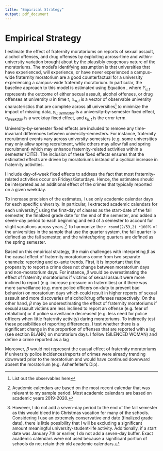 ```yaml
---
title: "Empirical Strategy"
output: pdf_document
---
```


# Empirical Strategy

I estimate the effect of fraternity moratoriums on reports of sexual assault, alcohol offenses, and drug offenses by exploiting across-time and within-university variation brought about by the plausibly exogenous nature of the moratoriums. The model's identifying assumption is that universities that have experienced, will experience, or have never experienced a campus-wide fraternity moratorium are a good counterfactual for a university experiencing a campus-wide fraternity moratorium. In particular, the baseline approach to this model is estimated using Equation \ref{main_model}, where $Y_{u,t}$ represents the outcome of either sexual assault, alcohol offenses, or drug offenses at university $u$ in time $t$, $\mathbb{X}_{u,t}$ is a vector of observable university characteristics that are complete across all universities^[List out the observables here] to minimize the impact of missing data, $\gamma_{u,semester}$ is a university-by-semester fixed effect, $\alpha_{weekday}$ is a weekday fixed effect, and $\epsilon_{u,t}$ is the error term. 

```{=tex}
\begin{equation}\label{main_model}
Y_{u,t} = \beta Moratorium_{u,t} + \mathbb{X}_{u,t} + \gamma_{u, semester} + \alpha_{weekday} + \epsilon_{e,t}
\end{equation}
```

University-by-semester fixed effects are included to remove any time-invariant differences between university-semesters. For instance, fraternity recruitment events vary across university-semesters (e.g. some universities may only allow spring recruitment, while others may allow fall and spring recruitment) which may enhance fraternity-related activities within a semester (CITE). The inclusion of these fixed effects ensures that the estimated effects are driven by moratoriums instead of a cyclical increase in fraternity activities. 

I include day-of-week fixed effects to address the fact that most fraternity-related activities occur on Fridays/Saturdays. Hence, the estimates should be interpreted as an additional effect of the crimes that typically reported on a given weekday. 

To increase precision of the estimates, I use only academic calendar days for each specific university. In particular, I extracted academic calendars for each university^[Academic calendars are based on the most recent calendar that was relevant to my sample period. Most academic calendars are based on academic years 2019-2020.] using the first-day of classes as the start-date of the fall semester, the finalized grade date for the end of the semester, and added a seven-day period to each beginning and end of a semester to account for slight variations across years.^[However, I do not add a seven-day period to the end of the fall semester as this would bleed into Christmas vacation for many of the schools. Considering I use an extremely conservative end date (finalized grade date), there is little possibility that I will be excluding a significant amount meaningful university-student-life activity. Additionally, if a start date was January 7th or earlier, I do not add a seven-day buffer. Exact academic calendars were not used because a significant portion of schools do not retain their old academic calendars.] To harmonize the  `r round(2/53,2) *100`% of the universities in the sample that use the quarter system, the fall quarter is defined as the fall semester, and the winter/spring quarters are defined as the spring semester. 

Based on this empirical strategy, the main challenges with interpreting $\beta$ as the causal effect of fraternity moratoriums come from two separate channels: reporting and ex-ante trends. First, it is important that the propensity to report a crime does not change between moratorium days and non-moratorium days. For instance, $\beta$ would be overestimating the effect of fraternity moratoriums if victims of sexual assault were more inclined to report (e.g. increase pressure on fraternities) or if there was more surveillance (e.g. more police officers on-duty to prevent bad behavior) on moratorium days which could result in higher reports of sexual assault and more discoveries of alcohol/drug offenses respectively. On the other hand, $\beta$ may be underestimating the effect of fraternity moratoriums if sexual assault victims are less inclined to report an offense (e.g. fear of retaliation) or if police surveillance decreased (e.g. less need for police officers when little fraternity activity) during moratoriums. To indirectly test these possibilities of reporting differences, I test whether there is a significant change in the proportion of offenses that are reported with a lag (see section BLANK) on moratorium days. I follow (SILENCED WOMAN) and define a crime reported as a lag 

Moreover, $\beta$ would not represent the causal effect of fraternity moratoriums if university police incidences/reports of crimes were already trending downward prior to the moratorium and would have continued downward absent the moratorium (e.g. Ashenfelter's Dip).

